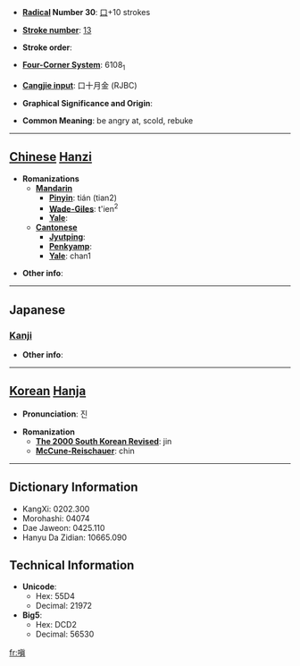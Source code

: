 * '''[[Wiktionary:Chinese radical index| Radical]] Number 30''': [[Wiktionary:Chinese radical index 口|口]]+10 strokes

* '''[[Wiktionary:Chinese total strokes index|Stroke number]]''': [[Wiktionary:Chinese total strokes index 13|13]]

* '''Stroke order''': 

* '''[[Wiktionary:Chinese four corner index|Four-Corner System]]''': 6108<sub>1</sub>

* '''[[Wiktionary:Chinese Cangjie index|Cangjie input]]''': 口十月金 (RJBC)

* '''Graphical Significance and Origin''': 

* '''Common Meaning''': be angry at, scold, rebuke

----

== [[Chinese]] [[Hanzi]] ==

* '''Romanizations'''
** '''[[Mandarin]]'''
*** '''[[Pinyin]]''': tián (tian2)
*** '''[[Wade-Giles]]''': t'ien<sup>2</sup>
*** '''[[Yale]]''': 
** '''[[Cantonese]]'''
*** '''[[Jyutping]]''':
*** '''[[Penkyamp]]''': 
*** '''[[Yale]]''': chan1

* '''Other info''': 

----

==Japanese==
===[[Kanji]]===
{{kanji|on readings=[[しん]] (shin)
|kun readings=[[いかる]] (ikaru)
}}

* '''Other info''':  

----

== [[Korean]] [[Hanja]] ==

* '''Pronunciation''': 진

* '''Romanization'''
** '''[[The 2000 South Korean Revised Romanization|The 2000 South Korean Revised]]''': jin
** '''[[McCune-Reischauer]]''': chin

----

== Dictionary Information ==

* KangXi: 0202.300
* Morohashi: 04074
* Dae Jaweon: 0425.110
* Hanyu Da Zidian: 10665.090

== Technical Information ==

* '''Unicode''':
** Hex: 55D4
** Decimal: 21972
* '''Big5''':
** Hex: DCD2
** Decimal: 56530

[[fr:嗔]]